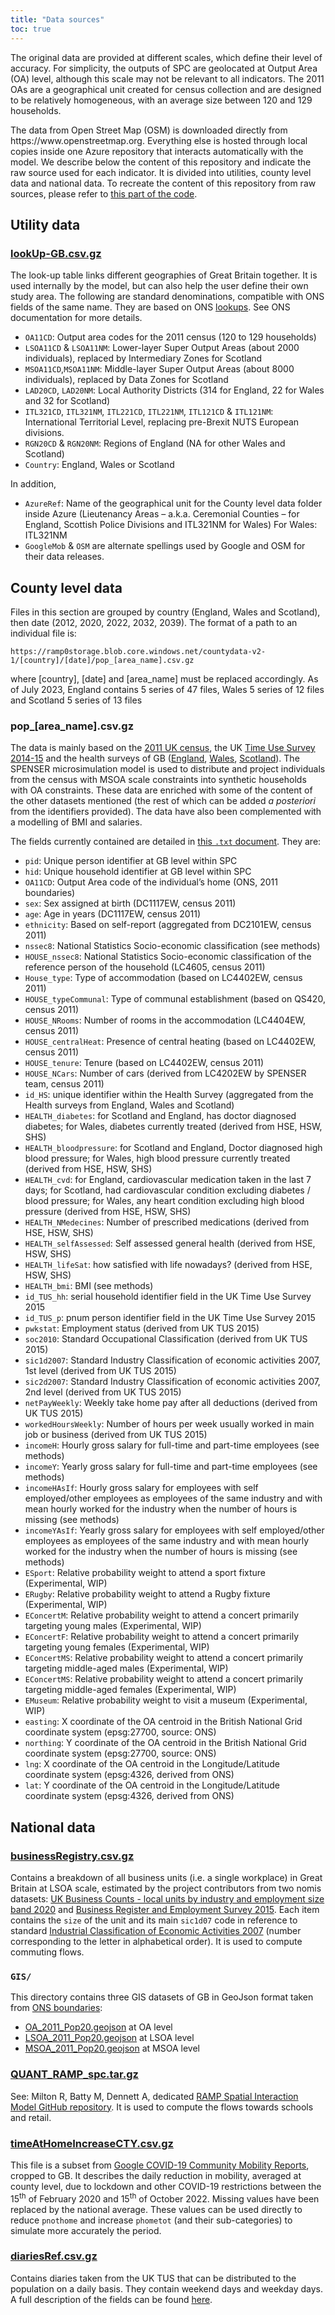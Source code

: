 ```yaml
---
title: "Data sources"
toc: true
---
```


The original data are provided at different scales, which define their level of accuracy. For simplicity, the outputs of SPC are geolocated at Output Area (OA) level, although this scale may not be relevant to all indicators. The 2011 OAs are a geographical unit created for census collection and are designed to be relatively homogeneous, with an average size between 120 and 129 households.

The data from Open Street Map (OSM) is downloaded directly from https://www.openstreetmap.org. Everything else is hosted through local copies inside one Azure repository that interacts automatically with the model. We describe below the content of this repository and indicate the raw source used for each indicator. It is divided into utilities, county level data and national data. To recreate the content of this repository from raw sources, please refer to [this part of the code](https://github.com/alan-turing-institute/uatk-spc/tree/main/scripts/data_prep).

## Utility data

### [lookUp-GB.csv.gz](https://ramp0storage.blob.core.windows.net/referencedata/lookUp-GB.csv.gz) {-}

The look-up table links different geographies of Great Britain together. It is used internally by the model, but can also help the user define their own study area. The following are standard denominations, compatible with ONS fields of the same name. They are based on ONS [lookups](https://geoportal.statistics.gov.uk/). See ONS documentation for more details.

- `OA11CD`: Output area codes for the 2011 census (120 to 129 households)
- `LSOA11CD` & `LSOA11NM`: Lower-layer Super Output Areas (about 2000 individuals), replaced by Intermediary Zones for Scotland
- `MSOA11CD`,`MSOA11NM`: Middle-layer Super Output Areas (about 8000 individuals), replaced by Data Zones for Scotland
- `LAD20CD`, `LAD20NM`: Local Authority Districts (314 for England, 22 for Wales and 32 for Scotland)
- `ITL321CD`, `ITL321NM`, `ITL221CD`, `ITL221NM`, `ITL121CD` & `ITL121NM`: International Territorial Level, replacing pre-Brexit NUTS European divisions.
- `RGN20CD` & `RGN20NM`: Regions of England (NA for other Wales and Scotland)
- `Country`: England, Wales or Scotland

In addition,

- `AzureRef`: Name of the geographical unit for the County level data folder inside Azure (Lieutenancy Areas -- a.k.a. Ceremonial Counties -- for England, Scottish Police Divisions and ITL321NM for Wales)
For Wales: ITL321NM
- `GoogleMob` & `OSM` are alternate spellings used by Google and OSM for their data releases.

## County level data

Files in this section are grouped by country (England, Wales and Scotland), then date (2012, 2020, 2022, 2032, 2039). The format of a path to an individual file is:
```
https://ramp0storage.blob.core.windows.net/countydata-v2-1/[country]/[date]/pop_[area_name].csv.gz
```
where [country], [date] and [area_name] must be replaced accordingly.
As of July 2023, England contains 5 series of 47 files, Wales 5 series of 12 files and Scotland 5 series of 13 files

### pop_[area_name].csv.gz {-}

The data is mainly based on the [2011 UK census](http://dx.doi.org/10.5257/census/aggregate-2011-1), the UK [Time Use Survey 2014-15](http://dx.doi.org/10.5255/UKDA-SN-8128-1) and the health surveys of GB ([England](http://dx.doi.org/10.5255/UKDA-SN-8488-2), [Wales](http://dx.doi.org/10.5255/UKDA-SN-8090-1), [Scotland](http://dx.doi.org/10.5255/UKDA-SN-8737-1)). The SPENSER microsimulation model is used to distribute and project individuals from the census with MSOA scale constraints into synthetic households with OA constraints. These data are enriched with some of the content of the other datasets mentioned (the rest of which can be added _a posteriori_ from the identifiers provided). The data have also been complemented with a modelling of BMI and salaries.

The fields currently contained are detailed in [this `.txt` document](https://ramp0storage.blob.core.windows.net/referencedata/pop_Definitions.txt). They are:

- `pid`: Unique person identifier at GB level within SPC
- `hid`: Unique household identifier at GB level within SPC
- `OA11CD`: Output Area code of the individual's home (ONS, 2011 boundaries)
- `sex`: Sex assigned at birth (DC1117EW, census 2011)
- `age`: Age in years (DC1117EW, census 2011)
- `ethnicity`: Based on self-report (aggregated from DC2101EW, census 2011)
- `nssec8`: National Statistics Socio-economic classification (see methods)
- `HOUSE_nssec8`: National Statistics Socio-economic classification of the reference person of the household (LC4605, census 2011)
- `House_type`: Type of accommodation (based on LC4402EW, census 2011)
- `HOUSE_typeCommunal`: Type of communal establishment (based on QS420, census 2011)
- `HOUSE_NRooms`: Number of rooms in the accommodation (LC4404EW, census 2011)
- `HOUSE_centralHeat`: Presence of central heating (based on LC4402EW, census 2011)
- `HOUSE_tenure`: Tenure (based on LC4402EW, census 2011)
- `HOUSE_NCars`: Number of cars (derived from LC4202EW by SPENSER team, census 2011)
- `id_HS`: unique identifier within the Health Survey (aggregated from the Health surveys from England, Wales and Scotland)
- `HEALTH_diabetes`: for Scotland and England, has doctor diagnosed diabetes; for Wales, diabetes currently treated (derived from HSE, HSW, SHS)
- `HEALTH_bloodpressure`: for Scotland and England, Doctor diagnosed high blood pressure; for Wales, high blood pressure currently treated (derived from HSE, HSW, SHS)
- `HEALTH_cvd`: for England, cardiovascular medication taken in the last 7 days; for Scotland, had cardiovascular condition excluding diabetes / blood pressure; for Wales, any heart condition excluding high blood pressure (derived from HSE, HSW, SHS)
- `HEALTH_NMedecines`: Number of prescribed medications (derived from HSE, HSW, SHS)
- `HEALTH_selfAssessed`: Self assessed general health (derived from HSE, HSW, SHS)
- `HEALTH_lifeSat`: how satisfied with life nowadays? (derived from HSE, HSW, SHS)
- `HEALTH_bmi`: BMI (see methods)
- `id_TUS_hh`: serial household identifier field in the UK Time Use Survey 2015
- `id_TUS_p`: pnum person identifier field in the UK Time Use Survey 2015
- `pwkstat`: Employment status (derived from UK TUS 2015)
- `soc2010`: Standard Occupational Classification (derived from UK TUS 2015)
- `sic1d2007`: Standard Industry Classification of economic activities 2007, 1st level (derived from UK TUS 2015)
- `sic2d2007`: Standard Industry Classification of economic activities 2007, 2nd level (derived from UK TUS 2015)
- `netPayWeekly`: Weekly take home pay after all deductions (derived from UK TUS 2015)
- `workedHoursWeekly`: Number of hours per week usually worked in main job or business (derived from UK TUS 2015)
- `incomeH`: Hourly gross salary for full-time and part-time employees (see methods)
- `incomeY`: Yearly gross salary for full-time and part-time employees (see methods)
- `incomeHAsIf`: Hourly gross salary for employees with self employed/other employees as employees of the same industry and with mean hourly worked for the industry when the number of hours is missing (see methods)
- `incomeYAsIf`: Yearly gross salary for employees with self employed/other employees as employees of the same industry and with mean hourly worked for the industry when the number of hours is missing (see methods)
- `ESport`: Relative probability weight to attend a sport fixture (Experimental, WIP)
- `ERugby`: Relative probability weight to attend a Rugby fixture (Experimental, WIP)
- `EConcertM`: Relative probability weight to attend a concert primarily targeting young males (Experimental, WIP)
- `EConcertF`: Relative probability weight to attend a concert primarily targeting young females (Experimental, WIP)
- `EConcertMS`: Relative probability weight to attend a concert primarily targeting middle-aged males (Experimental, WIP)
- `EConcertMS`: Relative probability weight to attend a concert primarily targeting middle-aged females (Experimental, WIP)
- `EMuseum`: Relative probability weight to visit a museum (Experimental, WIP)
- `easting`: X coordinate of the OA centroid in the British National Grid coordinate system (epsg:27700, source: ONS)
- `northing`: Y coordinate of the OA centroid in the British National Grid coordinate system (epsg:27700, source: ONS)
- `lng`: X coordinate of the OA centroid in the Longitude/Latitude coordinate system (epsg:4326, derived from ONS)
- `lat`: Y coordinate of the OA centroid in the Longitude/Latitude coordinate system (epsg:4326, derived from ONS)

## National data

### [businessRegistry.csv.gz](https://ramp0storage.blob.core.windows.net/nationaldata-v2/businessRegistry.csv.gz) {-}

Contains a breakdown of all business units (i.e. a single workplace) in Great Britain at LSOA scale, estimated by the project contributors from two nomis datasets: [UK Business Counts - local units by industry and employment size band 2020](https://www.nomisweb.co.uk/datasets/idbrlu) and [Business Register and Employment Survey 2015](https://www.nomisweb.co.uk/datasets/newbrespub). Each item contains the `size` of the unit and its main `sic1d07` code in reference to standard [Industrial Classification of Economic Activities 2007](https://www.ons.gov.uk/methodology/classificationsandstandards/ukstandardindustrialclassificationofeconomicactivities) (number corresponding to the letter in alphabetical order). It is used to compute commuting flows.

### `GIS/` {-}

This directory contains three GIS datasets of GB in GeoJson format taken from [ONS boundaries](https://geoportal.statistics.gov.uk/):

- [OA_2011_Pop20.geojson](https://ramp0storage.blob.core.windows.net/nationaldata-v2/GIS/OA_2011_Pop20.geojson) at OA level
- [LSOA_2011_Pop20.geojson](https://ramp0storage.blob.core.windows.net/nationaldata-v2/GIS/LSOA_2011_Pop20.geojson) at LSOA level
- [MSOA_2011_Pop20.geojson](https://ramp0storage.blob.core.windows.net/nationaldata-v2/GIS/MSOA_2011_Pop20.geojson) at MSOA level

### [QUANT_RAMP_spc.tar.gz](https://ramp0storage.blob.core.windows.net/nationaldata-v2/QUANT_RAMP_spc.tar.gz) {-}

See: Milton R, Batty M, Dennett A, dedicated [RAMP Spatial Interaction Model GitHub repository](https://github.com/maptube/QUANT_RAMP). It is used to compute the flows towards schools and retail.

### [timeAtHomeIncreaseCTY.csv.gz](https://ramp0storage.blob.core.windows.net/nationaldata-v2/timeAtHomeIncreaseCTY.csv.gz) {-}

This file is a subset from [Google COVID-19 Community Mobility Reports](https://www.google.com/covid19/mobility/), cropped to GB. It describes the daily reduction in mobility, averaged at county level, due to lockdown and other COVID-19 restrictions between the 15<sup>th</sup> of February 2020 and 15<sup>th</sup> of October 2022. Missing values have been replaced by the national average. These values can be used directly to reduce `pnothome` and increase `phometot` (and their sub-categories) to simulate more accurately the period.

### [diariesRef.csv.gz](https://ramp0storage.blob.core.windows.net/nationaldata-v2/diariesRef.csv.gz) {-}

Contains diaries taken from the UK TUS that can be distributed to the population on a daily basis. They contain weekend days and weekday days. A full description of the fields can be found [here](https://ramp0storage.blob.core.windows.net/nationaldata-v2/diariesRef_Definitions.txt).
